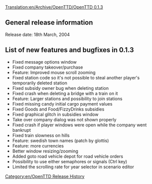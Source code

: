 [[Translation:en/Archive/OpenTTD/OpenTTD 0.1.3]]
[[Category:en/OpenTTD Release History]]

==General release information==
Release date: 18th March, 2004

==List of new features and bugfixes in 0.1.3==
*Fixed message options window
*Fixed company takeover/purchase
*Feature: Improved mouse scroll zooming
*Fixed station code so it's not possible to steal another player's temporarily deleted station
*Fixed subsidy owner bug when deleting station
*Fixed crash when deleting a bridge with a train on it
*Feature: Larger stations and possibility to join stations
*Fixed missing candy initial cargo payment values
*Fixed Goods and Food/FizzyDrinks subsidies
*Fixed graphical glitch in subsidies window
*Take over company dialog was not shown properly
*Fixed crash if player windows were open while the company went bankrupt
*Fixed train slowness on hills
*Feature: swedish town names (patch by glottis)
*Feature: more currencies
*Better window resizing/zooming
*Added goto road vehicle depot for road vehicle orders
*Possibility to use either semaphores or signals (Ctrl key)
*Limited the scrolling rate for year selector in scenario editor